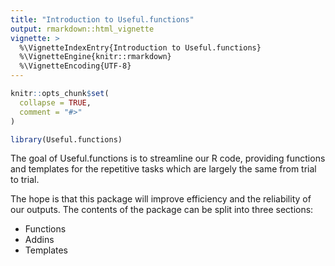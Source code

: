 ```yaml
---
title: "Introduction to Useful.functions"
output: rmarkdown::html_vignette
vignette: >
  %\VignetteIndexEntry{Introduction to Useful.functions}
  %\VignetteEngine{knitr::rmarkdown}
  %\VignetteEncoding{UTF-8}
---
```


```r
knitr::opts_chunk$set(
  collapse = TRUE,
  comment = "#>"
)
```

```r
library(Useful.functions)
```

The goal of Useful.functions is to streamline our R code, providing functions and templates for the repetitive tasks which are largely the same from trial to trial.\

The hope is that this package will improve efficiency and the reliability of our outputs. The contents of the package can be split into three sections:

- Functions
- Addins
- Templates
